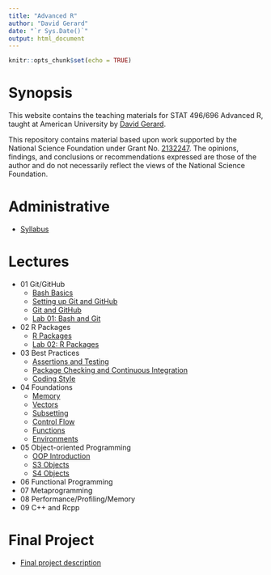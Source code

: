 ```yaml
---
title: "Advanced R"
author: "David Gerard"
date: "`r Sys.Date()`"
output: html_document
---
```


```r
knitr::opts_chunk$set(echo = TRUE)
```

# Synopsis

This website contains the teaching materials for STAT 496/696 Advanced R, taught at American 
University by [David Gerard](https://dcgerard.github.io/).

This repository contains material based upon work supported by the National Science Foundation under Grant No. [2132247](https://nsf.gov/awardsearch/showAward?AWD_ID=2132247). The opinions, findings, and conclusions or recommendations expressed are those of the author and do not necessarily reflect the views of the National Science Foundation.

# Administrative

- [Syllabus](./syllabus.html)

# Lectures

- 01 Git/GitHub
  - [Bash Basics](./01_basic_bash.html)
  - [Setting up Git and GitHub](./01_git_setup.html)
  - [Git and GitHub](./01_git_github.html)
  - [Lab 01: Bash and Git](https://github.com/advanced-r-spring-2022/lab_01_git)
- 02 R Packages
  - [R Packages](./02_packages.html)
  - [Lab 02: R Packages](https://github.com/advanced-r-spring-2022/lab_02_packages)
- 03 Best Practices
  - [Assertions and Testing](./03_testing.html)
  - [Package Checking and Continuous Integration](./03_checking.html)
  - [Coding Style](./03_style.html)
- 04 Foundations
  - [Memory](./04_memory.html)
  - [Vectors](./04_vectors.html)
  - [Subsetting](./04_subsetting.html)
  - [Control Flow](./04_controlflow.html)
  - [Functions](./04_functions.html)
  - [Environments](./04_environments.html)
- 05 Object-oriented Programming
  - [OOP Introduction](./05_oop.html)
  - [S3 Objects](./05_s3.html)
  - [S4 Objects](./05_s4.html)
- 06 Functional Programming
- 07 Metaprogramming
- 08 Performance/Profiling/Memory
- 09 C++ and Rcpp

# Final Project

- [Final project description](./ff_project_description.html)
